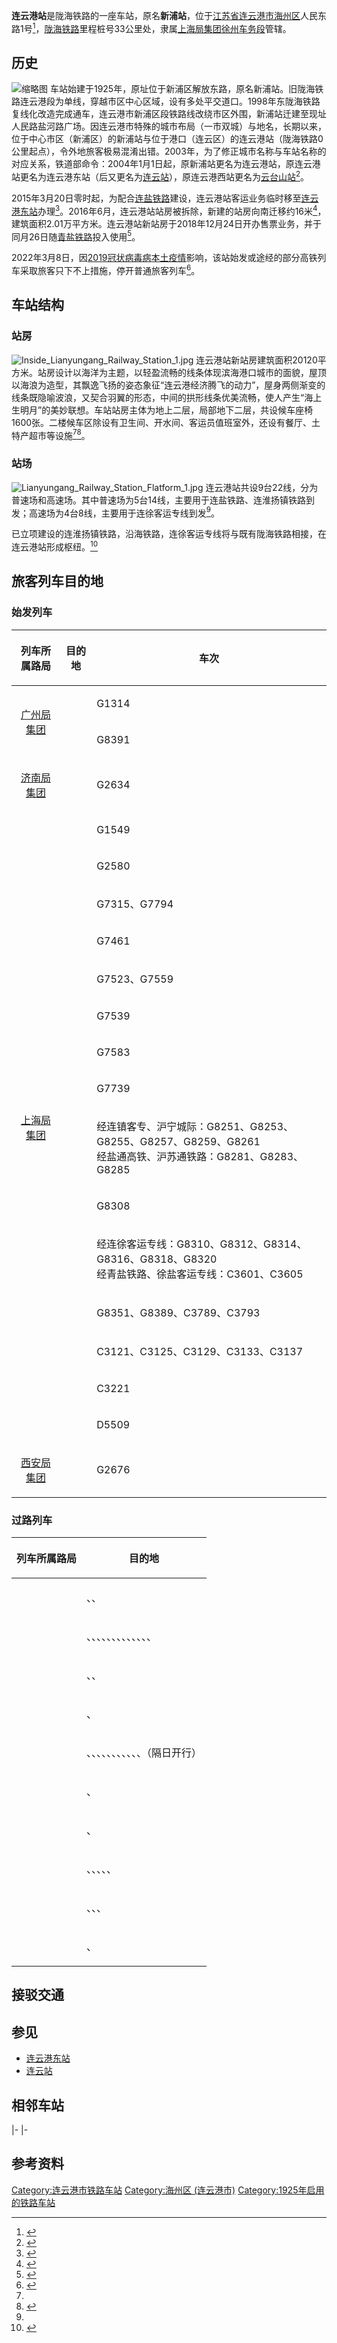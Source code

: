 {{For|其他名为“新浦”的车站|新浦站}}
{{Infobox China railway station
|车站名称 = 连云港站
|图片 = Lianyungang Railway Station 20191031 130318 A.jpg
|图片介绍 = 
|其他名称 = 新浦站
|车站拼音 = Lian Yun Gang
|英文名称 =  Lianyungang Railway Station
|车站代码 = 38531<ref>{{cite book|title=中华人民共和国铁路车站代码（GB/T 10302-2010）|publisher=中国标准出版社|year=2010|isbn=155066140495|ignore-isbn-error=true|pages=21}}</ref>
|电报码 = UIH<ref>{{cite book|author=[[中华人民共和国铁道部|中华人民共和国铁道部]]|title=铁路电报站名略号（2012）|publisher=中国铁道出版社|location=北京|year=2012|unified=15113·3468|pages=74}}</ref>
|拼音码 = LYG
|车站位置 = [[江苏省|江苏省]][[连云港市|连云港市]][[海州区_(连云港市)|海州区]]人民东路1号<ref>{{cite news|url=http://www.12306.cn/mormhweb/kyyyz/|title=客运营业站站点|publisher=[[中国铁路客户服务中心|中国铁路客户服务中心]]|date=|accessdate=2016-08-18|archive-date=2016-08-24|archive-url=https://web.archive.org/web/20160824193818/http://www.12306.cn/mormhweb/kyyyz/|dead-url=no}}</ref>
|坐标 = {{coord|34|36|36.44|N|119|9|23.74|E|display=inline,title}}
|归属 = [[上海局集团|上海局集团]][[徐州车务段|徐州车务段]]
|线路 = [[陇海铁路|陇海铁路]]、[[青盐铁路|青盐铁路]]、[[连徐客运专线|连徐客运专线]]
|车站等级 = 二等站
|月台数目 = 9
|route_map = [[Template:连云港站RDT|请点这里]]
}}
'''连云港站'''是陇海铁路的一座车站，原名'''新浦站'''，位于[[江苏省|江苏省]][[连云港市|连云港市]][[海州区_(连云港市)|海州区]]人民东路1号<ref>{{cite web|url=https://www.12306.cn/mormhweb/kyyyz/shanghai/201001/t20100124_1180.html|title=上海局集团公司客运站数据(车站)|publisher=[[中国铁路客户服务中心|中国铁路客户服务中心]]|accessdate=2018-12-25|archive-date=2018-12-25|archive-url=https://web.archive.org/web/20181225125944/https://www.12306.cn/mormhweb/kyyyz/shanghai/201001/t20100124_1180.html|dead-url=no}}</ref>，[[陇海铁路|陇海铁路]]里程桩号33公里处，隶属[[上海局集团|上海局集团]][[徐州车务段|徐州车务段]]管辖。

==历史==
[[File:Lianyungang_Railway_Station.JPG|缩略图]]
车站始建于1925年，原址位于新浦区解放东路，原名新浦站。旧陇海铁路连云港段为单线，穿越市区中心区域，设有多处平交道口。1998年东陇海铁路复线化改造完成通车，连云港市新浦区段铁路线改绕市区外围，新浦站迁建至现址人民路盐河路广场。因连云港市特殊的城市布局（一市双城）与地名，长期以来，位于中心市区（新浦区）的新浦站与位于港口（连云区）的连云港站（陇海铁路0公里起点），令外地旅客极易混淆出错。2003年，为了修正城市名称与车站名称的对应关系，铁道部命令：2004年1月1日起，原新浦站更名为连云港站，原连云港站更名为连云港东站（后又更名为[[连云站|连云站]]），原连云港西站更名为[[云台山站|云台山站]]<ref>{{cite web|title=新浦站更名为连云港站|url=http://news.sina.com.cn/c/2004-01-07/07071523851s.shtml|accessdate=2013-09-01|archive-date=2016-08-17|archive-url=https://web.archive.org/web/20160817102514/http://news.sina.com.cn/c/2004-01-07/07071523851s.shtml|dead-url=no}}</ref>。

2015年3月20日零时起，为配合[[连盐铁路|连盐铁路]]建设，连云港站客运业务临时移至[[连云港东站|连云港东站]]办理<ref name=lygz>{{cite web|title=新连云港火车站将于11月投用 连盐铁路年底通车运营|url=http://jsnews.jschina.com.cn/lyg/a/201810/t20181017_1974302.shtml|publisher=连网|date=2018-10-17|accessdate=2019-01-06|archive-date=2019-01-06|archive-url=https://web.archive.org/web/20190106204326/http://jsnews.jschina.com.cn/lyg/a/201810/t20181017_1974302.shtml|dead-url=no}}</ref>。2016年6月，连云港站站房被拆除，新建的站房向南迁移约16米<ref>{{cite news|url=http://js.xhby.net/system/2016/06/28/029045080.shtml|title=连云港火车站主站房拆除完毕 预计9月开工建设|publisher=中国江苏网|date=2016-06-28|accessdate=2016-07-19|archive-date=2016-08-09|archive-url=https://web.archive.org/web/20160809155759/http://js.xhby.net/system/2016/06/28/029045080.shtml|dead-url=no}}</ref>，建筑面积2.01万平方米。连云港站新站房于2018年12月24日开办售票业务，并于同月26日随[[青盐铁路|青盐铁路]]投入使用<ref>{{cite news|url=http://www.lyg.gov.cn/zglygzfmhwz/gcyw/content/fc4317de-d4a2-46ca-b9c4-f8f5641a7bde.html|title=连云港站、综合客运枢纽12月26日投入运营|publisher=连网|date=2018-12-21|accessdate=2018-12-21|archive-date=2018-12-21|archive-url=https://web.archive.org/web/20181221230353/http://www.lyg.gov.cn/zglygzfmhwz/gcyw/content/fc4317de-d4a2-46ca-b9c4-f8f5641a7bde.html|dead-url=no}}</ref>。

2022年3月8日，因[[2019冠状病毒病|2019冠状病毒病]][[2022年3月连云港市2019冠状病毒病聚集性疫情|本土疫情]]影响，该站始发或途经的部分高铁列车采取旅客只下不上措施，停开普通旅客列车<ref>{{cite news |title=连云港暂停全市所有客运交通 |url=http://www.xhby.net/zt/zzccfkyq/yw/202203/t20220308_7455648.shtml |accessdate=2022-03-08 |work=新华报业网 |date=2022-03-08 |archive-date=2022-03-08 |archive-url=https://web.archive.org/web/20220308161820/http://www.xhby.net/zt/zzccfkyq/yw/202203/t20220308_7455648.shtml |dead-url=no }}</ref>。

==车站结构==
===站房===
[[File:Inside_Lianyungang_Railway_Station_1.jpg|thumb]]
连云港站新站房建筑面积20120平方米。站房设计以海洋为主题，以轻盈流畅的线条体现滨海港口城市的面貌，屋顶以海浪为造型，其飘逸飞扬的姿态象征“连云港经济腾飞的动力”，屋身两侧渐变的线条既隐喻波浪，又契合羽翼的形态，中间的拱形线条优美流畅，使人产生“海上生明月”的美妙联想。车站站房主体为地上二层，局部地下二层，共设候车座椅1600张。二楼候车区除设有卫生间、开水间、客运员值班室外，还设有餐厅、土特产超市等设施<ref name=lygz/><ref>{{cite web|title=连云港站新站房正式启用|url=http://www.ce.cn/cysc/newmain/yc/jsxw/201812/26/t20181226_31118228.shtml|publisher=经济日报-中国经济网|date=2018-12-26|accessdate=2019-01-06|archive-date=2019-01-07|archive-url=https://web.archive.org/web/20190107072106/http://www.ce.cn/cysc/newmain/yc/jsxw/201812/26/t20181226_31118228.shtml|dead-url=no}}</ref>。

===站场===
[[File:Lianyungang_Railway_Station_Flatform_1.jpg|thumb]]
连云港站共设9台22线，分为普速场和高速场。其中普速场为5台14线，主要用于连盐铁路、连淮扬镇铁路到发；高速场为4台8线，主要用于连徐客运专线到发<ref name=lygz/>。

已立项建设的连淮扬镇铁路，沿海铁路，连徐客运专线将与既有陇海铁路相接，在连云港站形成枢纽。<ref>{{cite web|title=中国交通报：江苏连盐铁路即将开工|url=http://www.moc.gov.cn/zhuantizhuanlan/qita/zoujinzgjtb/jinridianji/201308/t20130827_1472443.html|date=2013-08-27|accessdate=2013-09-02}}{{dead link|date=2018年4月 |bot=InternetArchiveBot |fix-attempted=yes }}</ref>

==旅客列车目的地==
===始发列车===
{| class="wikitable sortable" style="font-size: 90%"
!列车所属路局
!目的地
!车次
|-
|rowspan=2 |<center>[[广州局集团|广州局集团]]
|{{站|深圳北}}
|G1314
|-
|{{站|徐州东}}
|G8391
|-
|<center>[[济南局集团|济南局集团]]
|{{站|济南东}}
|G2634
|-
|rowspan=15|<center>[[上海局集团|上海局集团]]
|{{站|长沙南}}
|G1549
|-
|{{站|北京南}}
|G2580
|-
|{{站|黄山北}}
|G7315、G7794
|-
|{{站|温州南}}
|G7461
|-
|{{站|杭州东}}
|G7523、G7559
|-
|{{站|苍南}}
|G7539
|-
|{{站|宁波}}
|G7583
|-
|{{站|合肥南}}
|G7739
|-
|{{站|上海}}
|经连镇客专、沪宁城际：G8251、G8253、G8255、G8257、G8259、G8261<br>经盐通高铁、沪苏通铁路：G8281、G8283、G8285
|-
|{{站|淮北}}
|G8308
|-
|{{站|徐州东}}
|经连徐客运专线：G8310、G8312、G8314、G8316、G8318、G8320<br>经青盐铁路、徐盐客运专线：C3601、C3605
|-
|{{站|上海虹桥}}
|G8351、G8389、C3789、C3793
|-
|{{站|南京}}
|C3121、C3125、C3129、C3133、C3137
|-
|{{站|南京南}}
|C3221
|-
|{{站|芜湖}}
|D5509
|-
|<center>[[西安局集团|西安局集团]]
|{{站|西安北}}
|G2676
|}

===过路列车===
{| class="wikitable sortable" style="font-size: 90%"
!列车所属路局
!目的地
|-
|<center>{{sort|Beijing|[[北京局集团|北京局集团]]}}</center>
|{{站|北京南}}、{{站|石家庄}}、{{站|盐城}}
|-
|<center>{{sort|Jinan|[[济南局集团|济南局集团]]}}</center>
|{{站|安庆}}、{{站|长沙南}}、{{站|重庆西}}、{{站|济南西}}、{{站|南通}}、{{站|青岛}}、{{站|青岛北}}、{{站|荣成}}、{{站|上海}}、{{站|上海虹桥}}、{{站|威海}}、{{站|襄阳东}}、{{站|烟台}}、{{站|淄博北}}
|-
|<center>{{sort|Lanzhou|[[兰州局集团|兰州局集团]]}}</center>
|{{站|兰州西}}、{{站|威海}}、{{站|银川}}
|-
|<center>{{sort|Nanchang|[[南昌局集团|南昌局集团]]}}</center>
|{{站|连云港东}}、{{站|南昌}}
|-
|<center>{{sort|Shanghai|[[上海局集团|上海局集团]]}}</center>
|{{站|安庆}}、{{站|北京}}、{{站|赣榆}}、{{站|广州}}、{{站|杭州}}、{{站|杭州东}}、{{站|连云港东}}、{{站|青岛北}}、{{站|荣成}}、{{站|上海}}、{{站|上海虹桥}}、{{站|乌鲁木齐}}（隔日开行）
|-
|<center>{{sort|Shenyang|[[沈阳局集团|沈阳局集团]]}}</center>
|{{站|沈阳}}、{{站|南通}}
|-
|<center>{{sort|Taiyuan|[[太原局集团|太原局集团]]}}</center>
|{{站|连云港东}}、{{站|太原}}
|-
|<center>{{sort|Wuhan|[[武汉局集团|武汉局集团]]}}</center>
|{{站|连云港东}}、{{站|青岛}}、{{站|荣成}}、{{站|武昌}}、{{站|武汉}}、{{站|襄阳东}}
|-
|<center>{{sort|Xian|[[西安局集团|西安局集团]]}}</center>
|{{站|宝鸡}}、{{站|连云港东}}、{{站|青岛北}}、{{站|西安北}}
|-
|<center>{{sort|Zhengzhou|[[郑州局集团|郑州局集团]]}}</center>
|{{站|青岛北}}、{{站|郑州东}}
|}

==接驳交通==
{{连云港公交线路简单列表|station=连云港火车站|机场|环1正|环1反|游2|B1K|B1K夜|B11|2|4|8|11|15|17|21|22|22K|23|61|116|119|121|122|203|207|602|603}}

==参见==
*[[连云港东站|连云港东站]]
*[[连云站|连云站]]

==相邻车站==
{{Start rail box|[[File:China_Railways.svg|20px]] [[中国铁路|中国铁路]]}}
{{s-inop|[[包庄站|包庄站]]<br /><s>''[[海州站|海州站]]''</s>(已撤销)|{{站|徐州}}、{{站|兰州西}}方向}}
{{s-line|[[陇海铁路|陇海铁路]]<br />← 13km 连云港站 10km →}}
{{s-inop|[[盐坨站|盐坨站]]|{{站|连云}}方向}}
|-
{{s-inop|[[赣榆站|赣榆站]]|{{站|青岛北}}方向}}
{{s-line|[[青盐铁路|青盐铁路]]<br />← 34km 连云港站 11km →}}
{{s-inop|[[海州站|海州站]]|{{站|盐城北}}方向}}
|-
{{s-inop|[[东海县站|东海县站]]|{{站|徐州东}}方向}}
{{s-line|[[连徐客运专线|连徐客运专线]]<br />← 38km 连云港站 {{0}} {{0}} {{0}} {{0}} }}
{{Terminus}}
{{end box}}

==参考资料==
{{commons category|Lianyungang Railway Station}}
{{reflist}}

{{陇海铁路}}
{{徐连客运专线}}
{{青盐铁路}}

[[Category:连云港市铁路车站|Category:连云港市铁路车站]]
[[Category:海州区_(连云港市)|Category:海州区 (连云港市)]]
[[Category:1925年启用的铁路车站|Category:1925年启用的铁路车站]]
